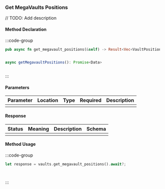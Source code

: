 ### Get MegaVaults Positions

// TODO: Add description

#### Method Declaration

:::code-group

```rust [Rust]
pub async fn get_megavault_positions(&self) -> Result<Vec<VaultPosition>, Error>
```

```python [Python]

```

```typescript [TypeScript]
async getMegavaultPositions(): Promise<Data>
```

```url [API]
```

:::

#### Parameters

| Parameter | Location | Type  | Required | Description |
| --------- | -------- | ----- | -------- | ----------- |
|           |          |       |          |             |

#### Response

| Status | Meaning | Description | Schema |
| ------ | ------- | ----------- | ------ |
|        |         |             |        |

#### Method Usage

:::code-group

```rust [Rust]
let response = vaults.get_megavault_positions().await?;
```

```python [Python]

```

```typescript [TypeScript]

```

:::



